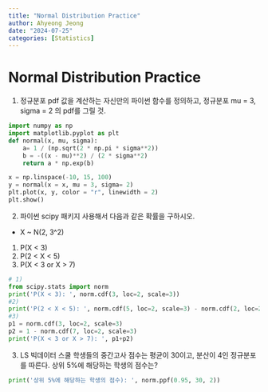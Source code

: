 ```yaml
---
title: "Normal Distribution Practice"
author: Ahyeong Jeong
date: "2024-07-25"
categories: [Statistics]
---
```



# Normal Distribution Practice

1. 정규분포 pdf 값을 계산하는 자신만의 파이썬 함수를 정의하고, 정규분포 mu = 3, sigma = 2 의 pdf를 그릴 것.

```python
import numpy as np
import matplotlib.pyplot as plt
def normal(x, mu, sigma):
    a= 1 / (np.sqrt(2 * np.pi * sigma**2))
    b = -((x - mu)**2) / (2 * sigma**2)
    return a * np.exp(b)

x = np.linspace(-10, 15, 100)
y = normal(x = x, mu = 3, sigma= 2)
plt.plot(x, y, color = "r", linewidth = 2)
plt.show()
```


2. 파이썬 scipy 패키지 사용해서 다음과 같은 확률을 구하시오.
* X ~ N(2, 3^2)
1) P(X < 3)
2) P(2 < X < 5)
3) P(X < 3 or X > 7)
```python
# 1)
from scipy.stats import norm
print('P(X < 3): ', norm.cdf(3, loc=2, scale=3))
#2)
print('P(2 < X < 5): ', norm.cdf(5, loc=2, scale=3) - norm.cdf(2, loc=2, scale=3))
#3)
p1 = norm.cdf(3, loc=2, scale=3)
p2 = 1 - norm.cdf(7, loc=2, scale=3)
print('P(X < 3 or X > 7): ', p1+p2)
```


3. LS 빅데이터 스쿨 학생들의 중간고사 점수는 평균이 30이고, 분산이 4인 정규분포를 따른다.
상위 5%에 해당하는 학생의 점수는?
```python
print('상위 5%에 해당하는 학생의 점수): ', norm.ppf(0.95, 30, 2))
```

